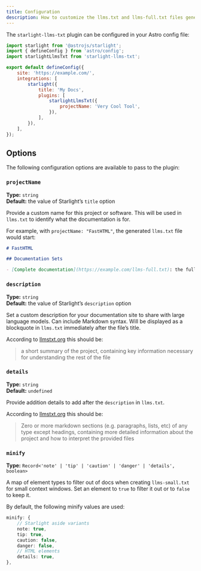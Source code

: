 ```yaml
---
title: Configuration
description: How to customize the llms.txt and llms-full.txt files generated by the starlight-llms-txt plugin
---
```


The `starlight-llms-txt` plugin can be configured in your Astro config file:

```js title="astro.config.mjs" {11-13}
import starlight from '@astrojs/starlight';
import { defineConfig } from 'astro/config';
import starlightLlmsTxt from 'starlight-llms-txt';

export default defineConfig({
	site: 'https://example.com/',
	integrations: [
		starlight({
			title: 'My Docs',
			plugins: [
				starlightLlmsTxt({
					projectName: 'Very Cool Tool',
				}),
			],
		}),
	],
});
```

## Options

The following configuration options are available to pass to the plugin:

### `projectName`

**Type:** `string`  
**Default:** the value of Starlight’s `title` option

Provide a custom name for this project or software.
This will be used in `llms.txt` to identify what the documentation is for.

For example, with `projectName: "FastHTML"`, the generated `llms.txt` file would start:

```md title="llms.txt" "FastHTML"
# FastHTML

## Documentation Sets

- [Complete documentation](https://example.com/llms-full.txt): the full documentation for FastHTML
```

### `description`

**Type:** `string`  
**Default:** the value of Starlight’s `description` option

Set a custom description for your documentation site to share with large language models.
Can include Markdown syntax.
Will be displayed as a blockquote in `llms.txt` immediately after the file’s title.

According to [llmstxt.org](https://llmstxt.org/) this should be:

> a short summary of the project, containing key information necessary for understanding the rest of the file

### `details`

**Type:** `string`  
**Default:** `undefined`

Provide addition details to add after the `description` in `llms.txt`.

According to [llmstxt.org](https://llmstxt.org/) this should be:

> Zero or more markdown sections (e.g. paragraphs, lists, etc) of any type except headings, containing more detailed information about the project and how to interpret the provided files

### `minify`

**Type:** `Record<'note' | 'tip' | 'caution' | 'danger' | 'details', boolean>`

A map of element types to filter out of docs when creating `llms-small.txt` for small context windows.
Set an element to `true` to filter it out or to `false` to keep it.

By default, the following minify values are used:

```ts
minify: {
	// Starlight aside variants
	note: true,
	tip: true,
	caution: false,
	danger: false,
	// HTML elements
	details: true,
},
```
